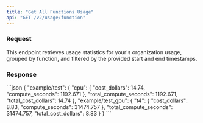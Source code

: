 ```yaml
---
title: "Get All Functions Usage"
api: "GET /v2/usage/function"
---
```


### Request
This endpoint retrieves usage statistics for your's organization usage, grouped by function, and filtered by the provided start and end timestamps.

<Snippet file="usage_parameters.mdx" />

### Response

<ResponseExample>
```json
{
  "example/test": {
    "cpu": {
      "cost_dollars": 14.74,
      "compute_seconds": 1192.671
    },
    "total_compute_seconds": 1192.671,
    "total_cost_dollars": 14.74
  },
  "example/test_gpu": {
    "t4": {
      "cost_dollars": 8.83,
      "compute_seconds": 31474.757
    },
    "total_compute_seconds": 31474.757,
    "total_cost_dollars": 8.83
  }
}
```
</ResponseExample>

